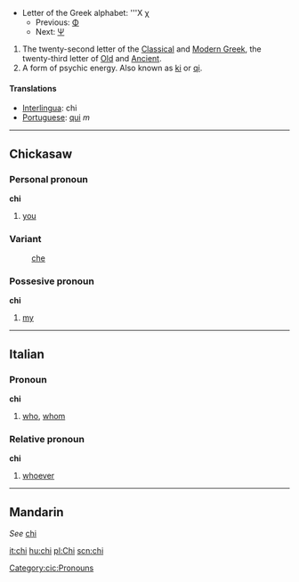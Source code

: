 *Letter of the Greek alphabet: '''&#935; &#967;
**Previous: [[phi|&#934;]]
**Next: [[psi|&#936;]]

# The twenty-second letter of the [[Classical Greek|Classical]] and [[Modern Greek]], the twenty-third letter of [[Old Greek|Old]] and [[Ancient Greek|Ancient]].
# A form of psychic energy.  Also known as [[ki]] or [[qi]].

==== Translations ====
*[[Interlingua]]: chi
*[[Portuguese]]: [[qui]] ''m''
----

==Chickasaw==
===Personal pronoun===
'''chi'''
# [[you]]
===Variant===
:[[che]]

===Possesive pronoun===
'''chi'''
# [[my]]
[[Category:cic:Pronouns]]
----

==Italian==
===Pronoun===
'''chi'''

# [[who]], [[whom]]

===Relative pronoun===
'''chi''' 

# [[whoever]]
----

==Mandarin==
''See'' [[Wiktionary:Chinese_Pinyin_index_c#chi|chi]]

[[it:chi]]
[[hu:chi]]
[[pl:Chi]]
[[scn:chi]]